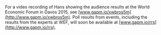 For a video recording of Hans showing the audience results at the World Economic Forum in Davos 2015, see [www.gapm.io/xwbros5m](http://www.gapm.io/xwbros5m). Poll results from events, including the results from the experts at WEF, will soon be available at [www.gapm.io/rrs](http://www.gapm.io/rrs).
